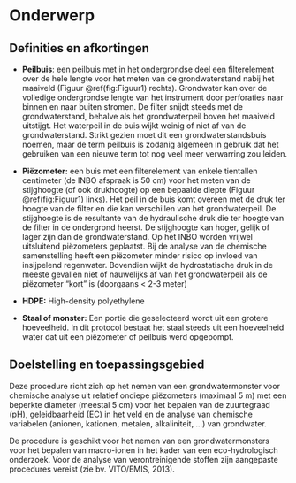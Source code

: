 # Onderwerp

## Definities en afkortingen

```{=html}
<!--
Definities van begrippen en afkortingen die noodzakelijk zijn om dit document te begrijpen en het protocol op een gepaste manier te kunnen uitvoeren.
-->
```
-   **Peilbuis**: een peilbuis met in het ondergrondse deel een filterelement over de hele lengte voor het meten van de grondwaterstand nabij het maaiveld (Figuur \@ref(fig:Figuur1) rechts).
    Grondwater kan over de volledige ondergrondse lengte van het instrument door perforaties naar binnen en naar buiten stromen.
    De filter snijdt steeds met de grondwaterstand, behalve als het grondwaterpeil boven het maaiveld uitstijgt.
    Het waterpeil in de buis wijkt weinig of niet af van de grondwaterstand.
    Strikt gezien moet dit een grondwaterstandsbuis noemen, maar de term peilbuis is zodanig algemeen in gebruik dat het gebruiken van een nieuwe term tot nog veel meer verwarring zou leiden.

-   **Piëzometer:** een buis met een filterelement van enkele tientallen centimeter (de INBO afspraak is 50 cm) voor het meten van de stijghoogte (of ook drukhoogte) op een bepaalde diepte (Figuur \@ref(fig:Figuur1) links).
    Het peil in de buis komt overeen met de druk ter hoogte van de filter en die kan verschillen van het grondwaterpeil.
    De stijghoogte is de resultante van de hydraulische druk die ter hoogte van de filter in de ondergrond heerst.
    De stijghoogte kan hoger, gelijk of lager zijn dan de grondwaterstand.
    Op het INBO worden vrijwel uitsluitend piëzometers geplaatst.
    Bij de analyse van de chemische samenstelling heeft een piëzometer minder risico op invloed van insijpelend regenwater.
    Bovendien wijkt de hydrostatische druk in de meeste gevallen niet of nauwelijks af van het grondwaterpeil als de piëzometer "kort" is (doorgaans \< 2-3 meter)

-   **HDPE:** High-density polyethylene

-   **Staal of monster:** Een portie die geselecteerd wordt uit een grotere hoeveelheid.
    In dit protocol bestaat het staal steeds uit een hoeveelheid water dat uit een piëzometer of peilbuis werd opgepompt.

## Doelstelling en toepassingsgebied

```{=html}
<!--
Doelstelling: omschrijving in woorden waarvoor het protocol dient.
Voorbeelden wat er met de gegevens kan gedaan worden.
Probeer de doelstelling zo veel mogelijk generiek te beschrijven en vermijd projectspecifieke doelstellingen.
Toepassingsgebied: bespreek hier onder welke condities het protocol kan gebruikt worden.
-->
```
Deze procedure richt zich op het nemen van een grondwatermonster voor chemische analyse uit relatief ondiepe piëzometers (maximaal 5 m) met een beperkte diameter (meestal 5 cm) voor het bepalen van de zuurtegraad (pH), geleidbaarheid (EC) in het veld en de analyse van chemische variabelen (anionen, kationen, metalen, alkaliniteit, ...) van grondwater.

De procedure is geschikt voor het nemen van een grondwatermonsters voor het bepalen van macro-ionen in het kader van een eco-hydrologisch onderzoek.
Voor de analyse van verontreinigende stoffen zijn aangepaste procedures vereist (zie bv. VITO/EMIS, 2013).
